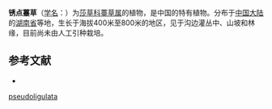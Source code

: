 {{Speciesbox
| name = 锈点薹草
| status = 
| status_system = 
| image =
| genus = Carex
| species = pseudo-ligulata
| authority = L. K. Dai
}}

'''锈点薹草'''（[[学名|学名]]：{{lang|la|''Carex pseudo-ligulata''}}）为[[莎草科|莎草科]][[薹草属|薹草属]]的植物，是中国的特有植物。分布于[[中国大陆|中国大陆]]的[[湖南省|湖南省]]等地，生长于海拔400米至800米的地区，见于沟边灌丛中、山坡和林缘，目前尚未由人工引种栽培。

== 参考文献 ==
<div class="references-small">
* {{cite web| url =http://www.bioinfo.cn/db05/KmzwSpecies.php?action=view&id=6789| title =锈点薹草| work =《中国高等植物数据库全库》| publisher =中国科学院微生物研究所| author =昆明植物研究所| accessdate =2009-02-24| deadurl =yes| archiveurl =https://web.archive.org/web/20160305070138/http://www.bioinfo.cn/db05/KmzwSpecies.php?action=view&id=6789| archivedate =2016-03-05}}
</div>
{{Taxonbar|from=Q15248488}}

{{DEFAULTSORT:Carex pseudoligulata}}
[[Category:薹草属|pseudoligulata]]


{{Carex-stub}}